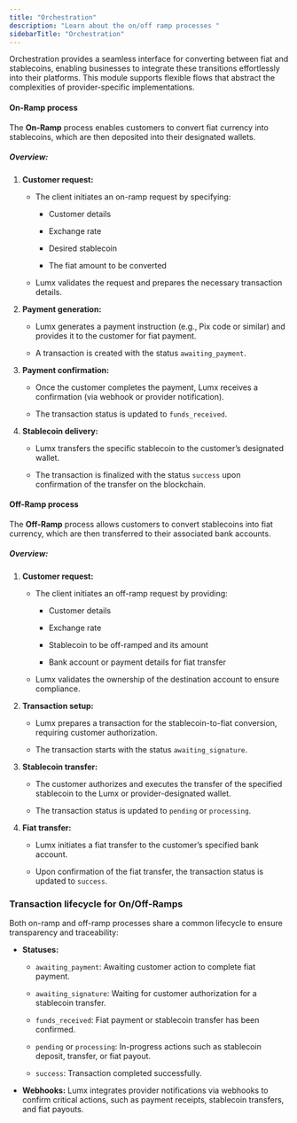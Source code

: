 ```yaml
---
title: "Orchestration"
description: "Learn about the on/off ramp processes "
sidebarTitle: "Orchestration"
---
```


Orchestration provides a seamless interface for converting between fiat and stablecoins, enabling businesses to integrate these transitions effortlessly into their platforms. This module supports flexible flows that abstract the complexities of provider-specific implementations.

#### On-Ramp process

The **On-Ramp** process enables customers to convert fiat currency into stablecoins, which are then deposited into their designated wallets.

##### **Overview:**

1. **Customer request:**

   - The client initiates an on-ramp request by specifying:

     - Customer details

     - Exchange rate

     - Desired stablecoin

     - The fiat amount to be converted

   - Lumx validates the request and prepares the necessary transaction details.

2. **Payment generation:**

   - Lumx generates a payment instruction (e.g., Pix code or similar) and provides it to the customer for fiat payment.

   - A transaction is created with the status `awaiting_payment`.

3. **Payment confirmation:**

   - Once the customer completes the payment, Lumx receives a confirmation (via webhook or provider notification).

   - The transaction status is updated to `funds_received`.

4. **Stablecoin delivery:**

   - Lumx transfers the specific stablecoin to the customer’s designated wallet.

   - The transaction is finalized with the status `success` upon confirmation of the transfer on the blockchain.

#### Off-Ramp process

The **Off-Ramp** process allows customers to convert stablecoins into fiat currency, which are then transferred to their associated bank accounts.

##### **Overview:**

1. **Customer request:**

   - The client initiates an off-ramp request by providing:

     - Customer details

     - Exchange rate

     - Stablecoin to be off-ramped and its amount

     - Bank account or payment details for fiat transfer

   - Lumx validates the ownership of the destination account to ensure compliance.

2. **Transaction setup:**

   - Lumx prepares a transaction for the stablecoin-to-fiat conversion, requiring customer authorization.

   - The transaction starts with the status `awaiting_signature`.

3. **Stablecoin transfer:**

   - The customer authorizes and executes the transfer of the specified stablecoin to the Lumx or provider-designated wallet.

   - The transaction status is updated to `pending` or `processing`.

4. **Fiat transfer:**

   - Lumx initiates a fiat transfer to the customer’s specified bank account.

   - Upon confirmation of the fiat transfer, the transaction status is updated to `success`.

### Transaction lifecycle for On/Off-Ramps

Both on-ramp and off-ramp processes share a common lifecycle to ensure transparency and traceability:

- **Statuses:**

  - `awaiting_payment`: Awaiting customer action to complete fiat payment.

  - `awaiting_signature`: Waiting for customer authorization for a stablecoin transfer.

  - `funds_received`: Fiat payment or stablecoin transfer has been confirmed.

  - `pending` or `processing`: In-progress actions such as stablecoin deposit, transfer, or fiat payout.

  - `success`: Transaction completed successfully.

- **Webhooks:**
  Lumx integrates provider notifications via webhooks to confirm critical actions, such as payment receipts, stablecoin transfers, and fiat payouts.
